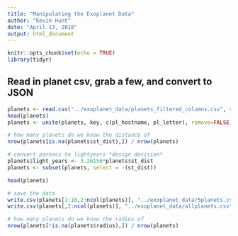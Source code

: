 ```yaml
---
title: "Manipulating the Exoplanet Data"
author: "Kevin Hunt"
date: "April 13, 2018"
output: html_document
---
```


```r
knitr::opts_chunk$set(echo = TRUE)
library(tidyr)
```

## Read in planet csv, grab a few, and convert to JSON

```r
planets <- read.csv("../exoplanet_data/planets_filtered_columns.csv", stringsAsFactors = FALSE)
head(planets)
planets <- unite(planets, key, c(pl_hostname, pl_letter), remove=FALSE)

# how many planets do we know the distance of
nrow(planets[is.na(planets$st_dist),]) / nrow(planets)

# convert parsecs to lightyears *design decision*
planets$light_years <- 3.26156*planets$st_dist
planets <- subset(planets, select = -(st_dist))

head(planets)

# save the data
write.csv(planets[1:10,2:ncol(planets)], "../exoplanet_data/5planets.csv")
write.csv(planets[,2:ncol(planets)], "../exoplanet_data/allplanets.csv")
```


```r
# how many planets do we know the radius of
nrow(planets[!is.na(planets$radius),]) / nrow(planets)
```

